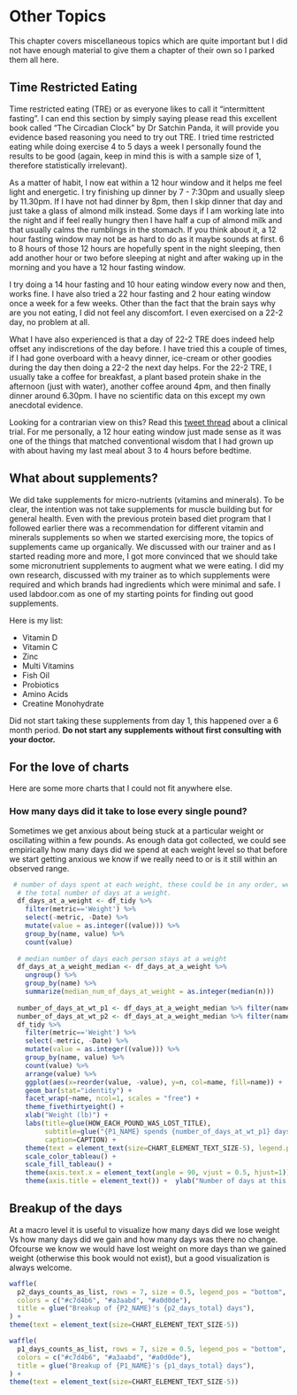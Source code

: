 # Other Topics

This chapter covers miscellaneous topics which are quite important but I did not have enough material to give them a chapter of their own so I parked them all here.

## Time Restricted Eating

Time restricted eating (TRE) or as everyone likes to call it "intermittent fasting". I can end this section by simply saying please read this excellent book called "The Circadian Clock" by Dr Satchin Panda, it will provide you evidence based reasoning you need to try out TRE. I tried time restricted eating while doing exercise 4 to 5 days a week I personally found the results to be good (again, keep in mind this is with a sample size of 1, therefore statistically irrelevant).

As a matter of habit, I now eat within a 12 hour window and it helps me feel light and energetic. I try finishing up dinner by 7 - 7:30pm and usually sleep by 11.30pm. If I have not had dinner by 8pm, then I skip dinner that day and just take a glass of almond milk instead. Some days if I am working late into the night and if feel really hungry then I have half a cup of almond milk and that usually calms the rumblings in the stomach. If you think about it, a 12 hour fasting window may not be as hard to do as it maybe sounds at first. 6 to 8 hours of those 12 hours are hopefully spent in the night sleeping, then add another hour or two before sleeping at night and after waking up in the morning and you have a 12 hour fasting window.

I try doing a 14 hour fasting and 10 hour eating window every now and then, works fine. I have also tried a 22 hour fasting and 2 hour eating window once a week for a few weeks. Other than the fact that the brain says why are you not eating, I did not feel any discomfort. I even exercised on a 22-2 day, no problem at all.

What I have also experienced is that a day of 22-2 TRE does indeed help offset any indiscretions of the day before. I have tried this a couple of times, if I had gone overboard with a heavy dinner, ice-cream or other goodies during the day then doing a 22-2 the next day helps. For the 22-2 TRE, I usually take a coffee for breakfast, a plant based protein shake in the afternoon (just with water), another coffee around 4pm, and then finally dinner around 6.30pm. I have no scientific data on this except my own anecdotal evidence.

Looking for a contrarian view on this? Read this [tweet thread](https://twitter.com/ethanjweiss/status/1310595463452614656) about a clinical trial. For me personally, a 12 hour eating window just made sense as it was one of the things that matched conventional wisdom that I had grown up with about having my last meal about 3 to 4 hours before bedtime.


## What about supplements?

We did take supplements for micro-nutrients (vitamins and minerals). To be clear, the intention was not take supplements for muscle building but for general health. Even with the previous protein based diet program that I followed earlier there was a recommendation for different vitamin and minerals supplements so when we started exercising more, the topics of supplements came up organically. We discussed with our trainer and as I started reading more and more, I got more convinced that we should take some micronutrient supplements to augment what we were eating. I did my own research, discussed with my trainer as to which supplements were required and which brands had ingredients which were minimal and safe. I used labdoor.com as one of my starting points for finding out good supplements.

Here is my list:

- Vitamin D
- Vitamin C
- Zinc
- Multi Vitamins
- Fish Oil
- Probiotics
- Amino Acids
- Creatine Monohydrate

Did not start taking these supplements from day 1, this happened over a 6 month period. **Do not start any supplements without first consulting with your doctor.**

\pagebreak

## For the love of charts

Here are some more charts that I could not fit anywhere else.

### How many days did it take to lose every single pound?

Sometimes we get anxious about being stuck at a particular weight or oscillating within a few pounds. As enough data got collected, we could see empirically how many days did we spend at each weight level so that before we start getting anxious we know if we really need to or is it still within an observed range.

```r
 # number of days spent at each weight, these could be in any order, we are just counting
  # the total number of days at a weight.
  df_days_at_a_weight <- df_tidy %>%
    filter(metric=='Weight') %>%
    select(-metric, -Date) %>%
    mutate(value = as.integer((value))) %>%
    group_by(name, value) %>%
    count(value)
  
  # median number of days each person stays at a weight
  df_days_at_a_weight_median <- df_days_at_a_weight %>%
    ungroup() %>%
    group_by(name) %>%
    summarize(median_num_of_days_at_weight = as.integer(median(n)))
  
  number_of_days_at_wt_p1 <- df_days_at_a_weight_median %>% filter(name == P1_NAME) %>% pull(median_num_of_days_at_weight)
  number_of_days_at_wt_p2 <- df_days_at_a_weight_median %>% filter(name == P2_NAME) %>% pull(median_num_of_days_at_weight)
  df_tidy %>%
    filter(metric=='Weight') %>%
    select(-metric, -Date) %>%
    mutate(value = as.integer((value))) %>%
    group_by(name, value) %>%
    count(value) %>%
    arrange(value) %>%
    ggplot(aes(x=reorder(value, -value), y=n, col=name, fill=name)) +
    geom_bar(stat="identity") +
    facet_wrap(~name, ncol=1, scales = "free") +
    theme_fivethirtyeight() +
    xlab("Weight (lb)") +
    labs(title=glue(HOW_EACH_POUND_WAS_LOST_TITLE),
         subtitle=glue("{P1_NAME} spends {number_of_days_at_wt_p1} days at a weight, {P2_NAME} spends {number_of_days_at_wt_p2} days."),
         caption=CAPTION) + 
    theme(text = element_text(size=CHART_ELEMENT_TEXT_SIZE-5), legend.position = "none") + 
    scale_color_tableau() + 
    scale_fill_tableau() + 
    theme(axis.text.x = element_text(angle = 90, vjust = 0.5, hjust=1)) +
    theme(axis.title = element_text()) +  ylab("Number of days at this weight")

```

## Breakup of the days

At a macro level it is useful to visualize how many days did we lose weight Vs how many days did we gain and how many days was there no change. Ofcourse we know we would have lost weight on more days than we gained weight (otherwise this book would not exist), but a good visualization is always welcome.

```r
waffle(
  p2_days_counts_as_list, rows = 7, size = 0.5, legend_pos = "bottom",
  colors = c("#c7d4b6", "#a3aabd", "#a0d0de"),
  title = glue("Breakup of {P2_NAME}'s {p2_days_total} days"),
) + 
theme(text = element_text(size=CHART_ELEMENT_TEXT_SIZE-5))

waffle(
  p1_days_counts_as_list, rows = 7, size = 0.5, legend_pos = "bottom",
  colors = c("#c7d4b6", "#a3aabd", "#a0d0de"),
  title = glue("Breakup of {P1_NAME}'s {p1_days_total} days"),
) + 
theme(text = element_text(size=CHART_ELEMENT_TEXT_SIZE-5))

```

